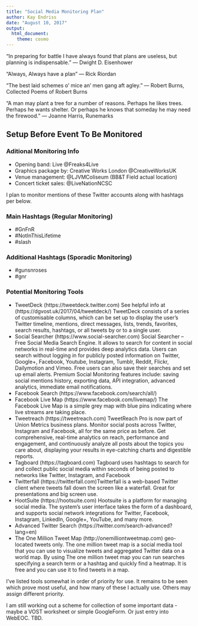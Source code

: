```yaml
---
title: "Social Media Monitoring Plan"
author: Kay Endriss
date: "August 10, 2017"
output: 
  html_document: 
    theme: cosmo
---
```


“In preparing for battle I have always found that plans are useless, but planning is indispensable.” 
― Dwight D. Eisenhower

“Always, Always have a plan” 
― Rick Riordan

“The best laid schemes o' mice an' men gang aft agley.” 
― Robert Burns, Collected Poems of Robert Burns

“A man may plant a tree for a number of reasons. Perhaps he likes trees. Perhaps he wants shelter. Or perhaps he knows that someday he may need the firewood.” 
― Joanne Harris, Runemarks

## Setup Before Event To Be Monitored ##

### Aditional Monitoring Info ###
* Opening band: Live @Freaks4Live
* Graphics package by: Creative Works London @CreativeWorksUK
* Venue management: @LJVMColiseum  (BB&T Field actual location)
* Concert ticket sales: @LiveNationNCSC

I plan to monitor mentions of these Twitter accounts along with hashtags per below.

### Main Hashtags (Regular Monitoring) ###
* #GnFnR
* #NotInThisLifetime
* #slash

### Additional Hashtags (Sporadic Monitoring) ###
* #gunsnroses
* #gnr


### Potential Monitoring Tools ###
* TweetDeck (https://tweetdeck.twitter.com) See helpful info at (https://dgvost.uk/2017/04/tweetdeck/) TweetDeck consists of a series of customisable columns, which can be set up to display the user's Twitter timeline, mentions, direct messages, lists, trends, favorites, search results, hashtags, or all tweets by or to a single user.
* Social Searcher (https://www.social-searcher.com) Social Searcher – Free Social Media Search Engine. It allows to search for content in social networks in real-time and provides deep analytics data. Users can search without logging in for publicly posted information on Twitter, Google+, Facebook, Youtube, Instagram, Tumblr, Reddit, Flickr, Dailymotion and Vimeo. Free users can also save their searches and set up email alerts. Premium Social Monitoring features include: saving social mentions history, exporting data, API integration, advanced analytics, immediate email notifications.
* Facebook Search (https://www.facebook.com/search/all/) 
* Facebook Live Map (https://www.facebook.com/livemap/) The Facebook Live Map is a simple grey map with blue pins indicating where live streams are taking place.
* Tweetreach (https://tweetreach.com) TweetReach Pro is now part of Union Metrics business plans. Monitor social posts across Twitter, Instagram and Facebook, all for the same price as before. Get comprehensive, real-time analytics on reach, performance and engagement, and continuously analyze all posts about the topics you care about, displaying your results in eye-catching charts and digestible reports. 
* Tagboard (https://tagboard.com) Tagboard uses hashtags to search for and collect public social media within seconds of being posted to networks like Twitter, Instagram, and Facebook
* Twitterfall (https://twitterfall.com)Twitterfall is a web-based Twitter client where tweets fall down the screen like a waterfall. Great for presentations and big screen use.
* HootSuite (https://hootsuite.com) Hootsuite is a platform for managing social media. The system’s user interface takes the form of a dashboard, and supports social network integrations for Twitter, Facebook, Instagram, LinkedIn, Google+, YouTube, and many more.
* Advanced Twitter Search (https://twitter.com/search-advanced?lang=en)
* The One Million Tweet Map (http://onemilliontweetmap.com) geo-located tweets only. The one million tweet map is a social media tool that you can use to visualize tweets and aggregated Twitter data on a world map. By using The one million tweet map you can run searches specifying a search term or a hashtag and quickly find a heatmap. It is free and you can use it to find tweets in a map.

I've listed tools somewhat in order of priority for use. It remains to be seen which prove most useful, and how many of these I actually use. Others may assign different priority.

I am still working out a scheme for collection of some important data - maybe a VOST worksheet or simple GoogleForm. Or just entry into WebEOC. TBD.
